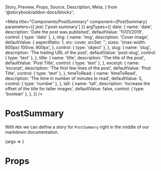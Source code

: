   Story,
  Preview,
  Props,
  Source,
  Description,
  Meta,
} from '@storybook/addon-docs/blocks';

<Meta
  title="Components/PostSummary"
  component={PostSummary}
  parameters={{ jest: ['post-summary'] }}
  argTypes={{
    date: {
      name: 'date',
      description: 'Date the post was published',
      defaultValue: '11/01/2019',
      control: { type: 'date' },
    },
    img: {
      name: 'img',
      description: 'Cover image',
      defaultValue: {
        aspectRatio: 1,
        src: cover,
        srcSet: '',
        sizes: '(max-width: 800px) 100vw, 800px',
      },
      control: { type: 'object' },
    },
    slug: {
      name: 'slug',
      description: 'The trailing URL of the post',
      defaultValue: 'post-slug',
      control: { type: 'text' },
    },
    title: {
      name: 'title',
      description: 'The title of the post',
      defaultValue: 'Post Title',
      control: { type: 'text' },
    },
    excerpt: {
      name: 'excerpt',
      description: 'The first few lines of the post',
      defaultValue: 'Post Title',
      control: { type: 'text' },
    },
    timeToRead: {
      name: 'timeToRead',
      description: 'The time in number of minutes to read',
      defaultValue: 5,
      control: { type: 'number' },
    },
    tall: {
      name: 'tall',
      description: 'Increase the offset of the title for taller images',
      defaultValue: false,
      control: { type: 'boolean' },
    },
  }}
/>

# PostSummary

With `MDX` we can define a story for `PostSummary` right in the middle of our
markdown documentation.

<Preview>
  <Story
    name="default"
    args={{
      date: '11/01/2019',
      img: {
        aspectRatio: 2,
        src: cover,
        srcSet: '',
        sizes: '(max-width: 800px) 100vw, 800px',
      },
      slug: 'post-slug',
      title: 'Post Title',
      excerpt: 'The is the excerpt of the post',
      timeToRead: 5,
      tall: true,
    }}
  >
    {args => <PostSummary {...args} />}
  </Story>
</Preview>

# Props

<Props story="default" />
